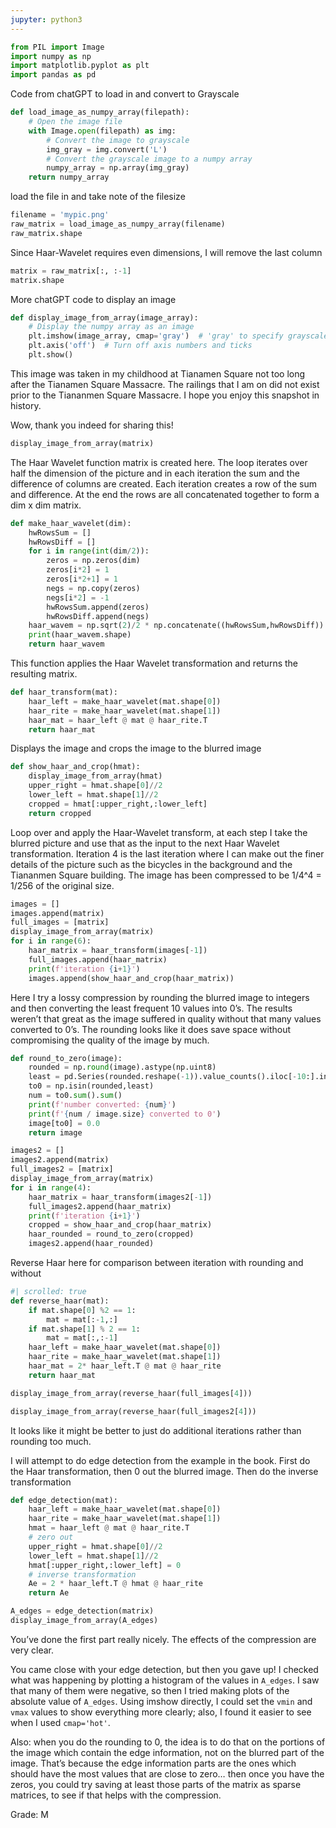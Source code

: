 ```yaml
---
jupyter: python3
---
```


```python
from PIL import Image
import numpy as np
import matplotlib.pyplot as plt
import pandas as pd
```

Code from chatGPT to load in and convert to Grayscale

```python
def load_image_as_numpy_array(filepath):
    # Open the image file
    with Image.open(filepath) as img:
        # Convert the image to grayscale
        img_gray = img.convert('L')
        # Convert the grayscale image to a numpy array
        numpy_array = np.array(img_gray)
    return numpy_array
```

load the file in and take note of the filesize

```python
filename = 'mypic.png'
raw_matrix = load_image_as_numpy_array(filename)
raw_matrix.shape
```

Since Haar-Wavelet requires even dimensions, I will remove the last column

```python
matrix = raw_matrix[:, :-1]
matrix.shape
```

More chatGPT code to display an image

```python
def display_image_from_array(image_array):
    # Display the numpy array as an image
    plt.imshow(image_array, cmap='gray')  # 'gray' to specify grayscale display
    plt.axis('off')  # Turn off axis numbers and ticks
    plt.show()
```

This image was taken in my childhood at Tianamen Square not too long after the Tianamen Square Massacre. The railings that I am on did not exist prior to the Tiananmen Square Massacre. I hope you enjoy this snapshot in history.

::: comments
Wow, thank you indeed for sharing this!
:::

```python
display_image_from_array(matrix)
```

The Haar Wavelet function matrix is created here. The loop iterates over half the dimension of the picture and in each iteration the sum and the difference of columns are created. Each iteration creates a row of the sum and difference. At the end the rows are all concatenated together to form a dim x dim matrix.

```python
def make_haar_wavelet(dim):
    hwRowsSum = []
    hwRowsDiff = []
    for i in range(int(dim/2)):
        zeros = np.zeros(dim)
        zeros[i*2] = 1
        zeros[i*2+1] = 1
        negs = np.copy(zeros)
        negs[i*2] = -1
        hwRowsSum.append(zeros)
        hwRowsDiff.append(negs)
    haar_wavem = np.sqrt(2)/2 * np.concatenate((hwRowsSum,hwRowsDiff))
    print(haar_wavem.shape)
    return haar_wavem
```

This function applies the Haar Wavelet transformation and returns the resulting matrix.

```python
def haar_transform(mat):
    haar_left = make_haar_wavelet(mat.shape[0])
    haar_rite = make_haar_wavelet(mat.shape[1])
    haar_mat = haar_left @ mat @ haar_rite.T
    return haar_mat
```

Displays the image and crops the image to the blurred image

```python
def show_haar_and_crop(hmat):
    display_image_from_array(hmat)
    upper_right = hmat.shape[0]//2
    lower_left = hmat.shape[1]//2
    cropped = hmat[:upper_right,:lower_left]
    return cropped
```

Loop over and apply the Haar-Wavelet transform, at each step I take the blurred picture and use that as the input to the next Haar Wavelet transformation. Iteration 4 is the last iteration where I can make out the finer details of the picture such as the bicycles in the background and the Tiananmen Square building. The image has been compressed to be 1/4^4 = 1/256 of the original size. 

```python
images = []
images.append(matrix)
full_images = [matrix]
display_image_from_array(matrix)
for i in range(6):
    haar_matrix = haar_transform(images[-1])
    full_images.append(haar_matrix)
    print(f'iteration {i+1}')
    images.append(show_haar_and_crop(haar_matrix))
```

Here I try a lossy compression by rounding the blurred image to integers and then converting the least frequent 10 values into 0's. The results weren't that great as the image suffered in quality without that many values converted to 0's. The rounding looks like it does save space without compromising the quality of the image by much.

```python
def round_to_zero(image):
    rounded = np.round(image).astype(np.uint8)
    least = pd.Series(rounded.reshape(-1)).value_counts().iloc[-10:].index.values
    to0 = np.isin(rounded,least)
    num = to0.sum().sum()
    print(f'number converted: {num}')
    print(f'{num / image.size} converted to 0')
    image[to0] = 0.0
    return image
```

```python
images2 = []
images2.append(matrix)
full_images2 = [matrix]
display_image_from_array(matrix)
for i in range(4):
    haar_matrix = haar_transform(images2[-1])
    full_images2.append(haar_matrix)
    print(f'iteration {i+1}')
    cropped = show_haar_and_crop(haar_matrix)
    haar_rounded = round_to_zero(cropped)
    images2.append(haar_rounded)
```

Reverse Haar here for comparison between iteration with rounding and without

```python
#| scrolled: true
def reverse_haar(mat):
    if mat.shape[0] %2 == 1:
        mat = mat[:-1,:]
    if mat.shape[1] % 2 == 1:
        mat = mat[:,:-1]
    haar_left = make_haar_wavelet(mat.shape[0])
    haar_rite = make_haar_wavelet(mat.shape[1])
    haar_mat = 2* haar_left.T @ mat @ haar_rite
    return haar_mat

display_image_from_array(reverse_haar(full_images[4]))
```

```python
display_image_from_array(reverse_haar(full_images2[4]))
```

It looks like it might be better to just do additional iterations rather than rounding too much.

I will attempt to do edge detection from the example in the book. First do the Haar transformation, then 0 out the blurred image. Then do the inverse transformation

```python
def edge_detection(mat):
    haar_left = make_haar_wavelet(mat.shape[0])
    haar_rite = make_haar_wavelet(mat.shape[1])
    hmat = haar_left @ mat @ haar_rite.T
    # zero out
    upper_right = hmat.shape[0]//2
    lower_left = hmat.shape[1]//2
    hmat[:upper_right,:lower_left] = 0
    # inverse transformation
    Ae = 2 * haar_left.T @ hmat @ haar_rite
    return Ae
```

```python
A_edges = edge_detection(matrix)
display_image_from_array(A_edges)
```

::: comments
You've done the first part really nicely. The effects of the compression are very clear.

You came close with your edge detection, but then you gave up! I checked what was happening by plotting a histogram of the values in `A_edges`. I saw that many of them were negative, so then I tried making plots of the absolute value of `A_edges`. Using imshow directly, I could set the `vmin` and `vmax` values to show everything more clearly; also, I found it easier to see when I used `cmap='hot'`.

Also: when you do the rounding to 0, the idea is to do that on the portions of the image which contain the edge information, not on the blurred part of the image. That's because the edge information parts are the ones which should have the most values that are close to zero... then once you have the zeros, you could try saving at least those parts of the matrix as sparse matrices, to see if that helps with the compression.

Grade: M
:::
